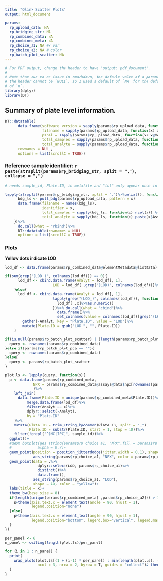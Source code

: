 ```yaml
---
title: "Olink Scatter Plots"
output: html_document

params:
  rp_upload_data: NA
  rp_bridging_str: NA
  rp_combined_data: NA
  rp_combined_meta: NA
  rp_choice_a1: NA #x var
  rp_choice_a2: NA # color 
  rp_batch_plot_scatter: NA
---
```


```r
# For PDF output, change the header to have "output: pdf_document".
#
# Note that due to an issue in rmarkdown, the default value of a parameter in
# the header cannot be `NULL`, so I used a default of `NA` for the default value
# of `n`.
library(dplyr)
library(DT)
```


## Summary of plate level information.


```r
DT::datatable(
      data.frame(software_version = sapply(params$rp_upload_data, function(x) x@metadata$software_version) %>% unlist(),
                 filename = sapply(params$rp_upload_data, function(x) x$file_name[1]) %>% unlist(),
                 panel = sapply(params$rp_upload_data, function(x) x@metadata$panel)%>% unlist(),
                 total_samples = sapply(params$rp_upload_data, function(x) ncol(x)) %>% unlist(),
                 total_analyte = sapply(params$rp_upload_data, function(x) nrow(x)) %>% unlist()),
      rownames = NULL,
      options = list(scrollX = TRUE))
```
 
### Reference sample identifier: `r paste(strsplit(params$rp_bridging_str, split = ","), collapse = ",")`

```r
# needs sample_id, Plate.ID, in metafile and "lot" only appear once in column names

lapply(strsplit(params$rp_bridging_str, split = ",")%>%unlist(), function(x){
      bdg_ls <- pull_bdg(params$rp_upload_data, pattern = x)
      data.frame(filename = names(bdg_ls),
                 identifier = x,
                 total_samples = sapply(bdg_ls, function(x) ncol(x)) %>% unlist(),
                 total_analyte = sapply(bdg_ls, function(x) paste(x$Assay, collapse = ",")) %>% unlist())
    })%>%
      do.call(what = "rbind")%>%
      DT::datatable(rownames = NULL,
      options = list(scrollX = TRUE))

```

### Plots

**Yellow dots indicate LOD**    


```r
lod_df <- data.frame(params$rp_combined_data@elementMetadata@listData)

if(sum(grep("(LOD_)", colnames(lod_df))) == 0){
      lod_df <- cbind.data.frame(Analyt = lod_df[, 1],
                      LOD = lod_df[ ,grep("(LOD)", colnames(lod_df))]%>%as.numeric())
    }else{
      lod_df <- cbind.data.frame(Analyt = lod_df[, 1], 
                      lapply(grep("(LOD_)", colnames(lod_df)), function(x){
                        lod_df[ ,x]%>%as.numeric()
                      })%>% do.call(what = "cbind")%>%
                        data.frame()%>%
                        set_colnames(value = colnames(lod_df)[grep("(LOD_)", colnames(lod_df))]))%>%
        gather(-Analyt, key = "Plate.ID", value = "LOD")%>%
        mutate(Plate.ID = gsub("LOD_", "", Plate.ID))
    }

if(is.null(params$rp_batch_plot_scatter) | (length(params$rp_batch_plot_scatter) == 0)){
  query <- rownames(params$rp_combined_data)
}else if(params$rp_batch_plot_pca == ""){
  query <- rownames(params$rp_combined_data)
}else{
  query <- params$rp_batch_plot_scatter
}

plot.ls <- lapply(query, function(x){
  p <- data.frame(params$rp_combined_meta,
             NPX = params$rp_combined_data@assays@data$npx[rownames(params$rp_combined_data) == x , ]
             )%>%
    left_join(
      data.frame(Plate.ID = unique(params$rp_combined_meta$Plate.ID))%>%
          merge.data.frame(lod_df)%>%
          filter(Analyt == x)%>%
          dplyr::select(-Analyt),
          by = "Plate.ID"
    )%>%
    mutate(Plate.ID = trim_string_bycommon(Plate.ID, split = "_"),
           Plate.ID = substr(Plate.ID, start = 1, stop = 10))%>%
    filter(!grepl("^(NC|IPC)", sample_id))%>%
  ggplot()+
  #geom_boxplot(aes_string(params$rp_choice_a1, "NPX",fill = params$rp_choice_a2), 
  #            alpha = 0.7)+
  geom_point(position = position_jitterdodge(jitter.width = 0.1), shape = 21, 
             aes_string(params$rp_choice_a1, "NPX", color = params$rp_choice_a2))+
  geom_point(data = .%>%
               dplyr::select(LOD, params$rp_choice_a1)%>%
               distinct()%>%
               data.frame(),
             aes_string(params$rp_choice_a1, "LOD"), 
             shape = 13, color = "yellow")+
  labs(title = x)+
  theme_bw(base_size = 8)
  if(length(unique(params$rp_combined_meta[ ,params$rp_choice_a2])) > 15){
    p+theme(axis.text.x = element_text(angle = 90, hjust = 1),
            legend.position="none")
  }else{
    p+theme(axis.text.x = element_text(angle = 90, hjust = 1),
            legend.position="bottom", legend.box="vertical", legend.margin=margin())
  }
})

per_panel <- 6
n_panel <- ceiling(length(plot.ls)/per_panel)

for (i in 1 : n_panel) {
  print(
    wrap_plots(plot.ls[(1 + (i-1) * per_panel) : min(length(plot.ls), (per_panel + (i-1) * per_panel))],
               ncol = 3, nrow = 2, byrow = T, guides = "collect")& theme(legend.position = 'bottom')
  )
}
```

